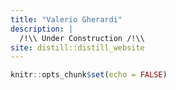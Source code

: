 ```yaml
---
title: "Valerio Gherardi"
description: |
  /!\\ Under Construction /!\\ 
site: distill::distill_website
---
```


```r
knitr::opts_chunk$set(echo = FALSE)
```


